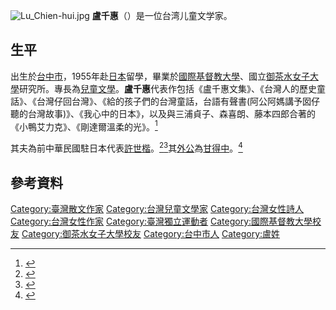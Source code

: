 [[File:Lu_Chien-hui.jpg|thumb]]
'''盧千惠'''（{{Bd|1936年|}}）是一位台湾儿童文学家。

==生平==
出生於[[台中市|台中市]]，1955年赴[[日本|日本]]留學，畢業於[[國際基督教大學|國際基督教大學]]、國立[[御茶水女子大學|御茶水女子大學]]研究所。專長為[[兒童文學|兒童文學]]。'''盧千惠'''代表作包括《盧千惠文集》、《台灣人的歷史童話》、《台灣仔回台灣》、《給的孩子們的台灣童話，台語有聲書(阿公阿媽講予囡仔聽的台灣故事)》、《我心中的日本》，以及與三浦貞子、森喜朗、藤本四郎合著的《小鴨艾力克》、《剛達爾溫柔的光》。<ref>{{Cite journal|title=盧千惠榮獲王康陸人權獎|author=|url=https://www.wufi.org.tw/%E7%9B%A7%E5%8D%83%E6%83%A0%E6%A6%AE%E7%8D%B2%E7%8E%8B%E5%BA%B7%E9%99%B8%E4%BA%BA%E6%AC%8A%E7%8D%8E/|journal=台灣公論報|issue=2040|doi=|others=|year=2004|volume=|page=|pmid=|access-date=2018-01-04|archive-date=2019-11-14|archive-url=https://web.archive.org/web/20191114022844/https://www.wufi.org.tw/%E7%9B%A7%E5%8D%83%E6%83%A0%E6%A6%AE%E7%8D%B2%E7%8E%8B%E5%BA%B7%E9%99%B8%E4%BA%BA%E6%AC%8A%E7%8D%8E/|dead-url=no}}</ref>

其夫為前中華民國駐日本代表[[許世楷|許世楷]]。<ref>{{Cite news|url=http://www.peoplenews.tw/news/f9dbc8c8-2d7e-445e-82fa-811c7c467622|title=許世楷夫人盧千惠  撰文紀念人權夥伴張丁蘭|author=朱蒲青|date=2015-09-08|work=民報Taiwan People News|accessdate=2018-01-04|language=zh-TW|archive-date=2019-12-08|archive-url=https://web.archive.org/web/20191208042808/https://www.peoplenews.tw/news/f9dbc8c8-2d7e-445e-82fa-811c7c467622|dead-url=no}}</ref><ref>{{Cite news|url=http://www.cna.com.tw/postwrite/Detail/71802.aspx|title=盧千惠11/20台南開講「我的兒童文學觀」|author=|date=|work=中央社訊息平台|accessdate=2018-01-04|archive-date=2019-12-07|archive-url=https://web.archive.org/web/20191207111014/https://www.cna.com.tw/postwrite/Detail/71802.aspx|dead-url=no}}</ref>其[[外公|外公]]為[[甘得中|甘得中]]。<ref>{{Cite web|url=http://www.laijohn.com/archives/pc/Lou/Lou,Chui/gr.pa,o/rem/C.htm|title=盧千惠  憶外公甘得中|accessdate=2018-01-04|work=www.laijohn.com|archive-date=2020-02-25|archive-url=https://web.archive.org/web/20200225050808/http://www.laijohn.com/archives/pc/Lou/Lou,Chui/gr.pa,o/rem/C.htm|dead-url=no}}</ref>

== 參考資料 ==
{{Reflist}}

{{DEFAULTSORT:L}}
[[Category:臺灣散文作家|Category:臺灣散文作家]]
[[Category:台灣兒童文學家|Category:台灣兒童文學家]]
[[Category:台灣女性詩人|Category:台灣女性詩人]]
[[Category:台灣女性作家|Category:台灣女性作家]]
[[Category:臺灣獨立運動者|Category:臺灣獨立運動者]]
[[Category:國際基督教大學校友|Category:國際基督教大學校友]]
[[Category:御茶水女子大學校友|Category:御茶水女子大學校友]]
[[Category:台中市人|Category:台中市人]]
[[Category:盧姓|Category:盧姓]]